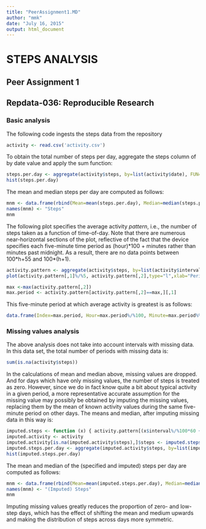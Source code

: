 ```yaml
---
title: "PeerAssignment1.MD"
author: "mmk"
date: "July 16, 2015"
output: html_document
---
```

# STEPS ANALYSIS
## Peer Assignment 1
## Repdata-036: Reproducible Research

### Basic analysis
The following code ingests the steps data from the repository
```r
activity <- read.csv('activity.csv')
```

To obtain the total number of steps per day, aggregate the steps column of by date value and apply the sum function: 

```r
steps.per.day <- aggregate(activity$steps, by=list(activity$date), FUN=sum,simplify=TRUE,na.rm=TRUE)[,2]
hist(steps.per.day)
```
The mean and median steps per day are computed as follows:
```r
mnm <- data.frame(rbind(Mean=mean(steps.per.day), Median=median(steps.per.day)))
names(mnm) <- "Steps"
mnm
```
The following plot specifies the average activity *pattern*, i.e., the number of steps taken as a function of time-of-day.  Note that there are numerous near-horizontal sections of the plot, reflective of the fact that the device specifies each five-minute time period as (hour)\*100 + minutes rather than minutes past midnight.  As a result, there are no data points between 100\*h+55 and 100\*(h+1).
```r
activity.pattern <- aggregate(activity$steps, by=list(activity$interval), FUN=mean,simplify=TRUE,na.rm=TRUE)
plot(activity.pattern[,1]%/%5, activity.pattern[,2],type="l",xlab="Period",ylab="Steps")

max <-max(activity.pattern[,2])
max.period <- activity.pattern[activity.pattern[,2]==max,][,1]
```
This five-minute period at which average activity is greatest is as follows:
```r
data.frame(Index=max.period, Hour=max.period%/%100, Minute=max.period%%100)
```
### Missing values analysis
The above analysis does not take into account intervals with missing data.  In this data set, the total number of periods with missing data is:
```r
sum(is.na(activity$steps))
```
In the calculations of mean and median above, missing values are dropped.  And for days which have only missing values, the number of steps is treated as zero.  However, since we do in fact know quite a bit about typical activity in a given period, a more representative accurate assumption for the missing value may possibly be obtained by imputing the missing values, replacing them by the mean of known activity values during the same five-minute period on other days.  The means and median, after imputing missing data in this way is:
```r
imputed.steps <- function (x) { activity.pattern[(x$interval%/%100*60 + x$interval%%100)/5 + 1,2] }
imputed.activity <- activity
imputed.activity[is.na(imputed.activity$steps),]$steps <- imputed.steps(imputed.activity[is.na(imputed.activity$steps),])
imputed.steps.per.day <- aggregate(imputed.activity$steps, by=list(imputed.activity$date), FUN=sum,simplify=TRUE)[,2]
hist(imputed.steps.per.day)
```
The mean and median of the (specified and imputed) steps per day are computed as follows:
```r
mnm <- data.frame(rbind(Mean=mean(imputed.steps.per.day), Median=median(imputed.steps.per.day)))
names(mnm) <- "(Imputed) Steps"
mnm
```
Imputing missing values greatly reduces the proportion of zero- and low-step days, which has the effect of shifting the mean and medium upwards and making the distribution of steps across days more symmetric.